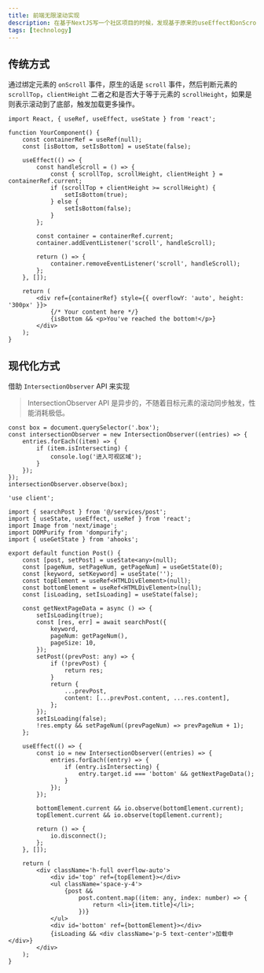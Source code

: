```yaml
---
title: 前端无限滚动实现
description: 在基于NextJS写一个社区项目的时候，发现基于原来的useEffect和onScroll的分页写法，存在较为严重的异步并发导致的请求重复发起的问题并且难以解决，考虑换一种思路，在查阅之后发现IntersectionObserver API似乎可以拿来试试，最终完美解决问题，于是决定使用IntersectionObserver API来替代原来的onScroll事件。
tags: [technology]
---
```


## 传统方式

通过绑定元素的 `onScroll` 事件，原生的话是 `scroll` 事件，然后判断元素的 `scrollTop`，`clientHeight` 二者之和是否大于等于元素的 `scrollHeight`，如果是则表示滚动到了底部，触发加载更多操作。

```tsx title="完整的组件示例"
import React, { useRef, useEffect, useState } from 'react';

function YourComponent() {
	const containerRef = useRef(null);
	const [isBottom, setIsBottom] = useState(false);

	useEffect(() => {
		const handleScroll = () => {
			const { scrollTop, scrollHeight, clientHeight } = containerRef.current;
			if (scrollTop + clientHeight >= scrollHeight) {
				setIsBottom(true);
			} else {
				setIsBottom(false);
			}
		};

		const container = containerRef.current;
		container.addEventListener('scroll', handleScroll);

		return () => {
			container.removeEventListener('scroll', handleScroll);
		};
	}, []);

	return (
		<div ref={containerRef} style={{ overflowY: 'auto', height: '300px' }}>
			{/* Your content here */}
			{isBottom && <p>You've reached the bottom!</p>}
		</div>
	);
}
```

## 现代化方式

借助 `IntersectionObserver` API 来实现

> IntersectionObserver API 是异步的，不随着目标元素的滚动同步触发，性能消耗极低。

```tsx title="基础用法"
const box = document.querySelector('.box');
const intersectionObserver = new IntersectionObserver((entries) => {
	entries.forEach((item) => {
		if (item.isIntersecting) {
			console.log('进入可视区域');
		}
	});
});
intersectionObserver.observe(box);
```

```tsx title="实际应用"
'use client';

import { searchPost } from '@/services/post';
import { useState, useEffect, useRef } from 'react';
import Image from 'next/image';
import DOMPurify from 'dompurify';
import { useGetState } from 'ahooks';

export default function Post() {
	const [post, setPost] = useState<any>(null);
	const [pageNum, setPageNum, getPageNum] = useGetState(0);
	const [keyword, setKeyword] = useState('');
	const topElement = useRef<HTMLDivElement>(null);
	const bottomElement = useRef<HTMLDivElement>(null);
	const [isLoading, setIsLoading] = useState(false);

	const getNextPageData = async () => {
		setIsLoading(true);
		const [res, err] = await searchPost({
			keyword,
			pageNum: getPageNum(),
			pageSize: 10,
		});
		setPost((prevPost: any) => {
			if (!prevPost) {
				return res;
			}
			return {
				...prevPost,
				content: [...prevPost.content, ...res.content],
			};
		});
		setIsLoading(false);
		!res.empty && setPageNum((prevPageNum) => prevPageNum + 1);
	};

	useEffect(() => {
		const io = new IntersectionObserver((entries) => {
			entries.forEach((entry) => {
				if (entry.isIntersecting) {
					entry.target.id === 'bottom' && getNextPageData();
				}
			});
		});

		bottomElement.current && io.observe(bottomElement.current);
		topElement.current && io.observe(topElement.current);

		return () => {
			io.disconnect();
		};
	}, []);

	return (
		<div className='h-full overflow-auto'>
			<div id='top' ref={topElement}></div>
			<ul className='space-y-4'>
				{post &&
					post.content.map((item: any, index: number) => {
						return <li>{item.title}</li>;
					})}
			</ul>
			<div id='bottom' ref={bottomElement}></div>
			{isLoading && <div className='p-5 text-center'>加载中</div>}
		</div>
	);
}
```
